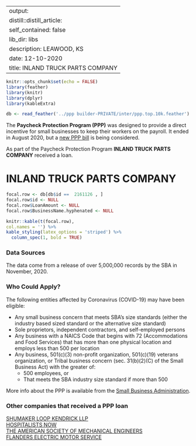 
---
output:
  distill::distill_article:
    self_contained: false
    lib_dir: libs
description: LEAWOOD, KS 
date: 12-10-2020
title: INLAND TRUCK PARTS COMPANY 
---




```r
knitr::opts_chunk$set(echo = FALSE)
library(feather)
library(knitr)
library(dplyr)
library(kableExtra)

db <- read_feather('../ppp builder-PRIVATE/inter/ppp.top.10k.feather')

```



The **Paycheck Protection Program (PPP)** was designed to provide a direct incentive for small businesses to keep their workers on the payroll. It ended in August 2020, but a [new PPP bill](https://thehill.com/policy/finance/529092-bipartisan-support-for-new-ppp-loans-gains-momentum-in-congress) is being considered.

As part of the Paycheck Protection Program **INLAND TRUCK PARTS COMPANY** received a loan.


# INLAND TRUCK PARTS COMPANY 

```r
focal.row <- db[db$id ==  2161126 , ]
focal.row$id <- NULL
focal.row$LoanAmount <- NULL
focal.row$BusinessName.hyphenated <- NULL

knitr::kable(t(focal.row), 
col.names = '') %>%
kable_styling(latex_options = 'striped') %>%
  column_spec(1, bold = TRUE)


```

### Data Sources

The data come from a release of over 5,000,000 records by the SBA in November, 2020.


### Who Could Apply?

The following entities affected by Coronavirus (COVID-19) may have been eligible:

+ Any small business concern that meets SBA’s size standards (either the industry based sized standard or the alternative size standard)
+ Sole proprietors, independent contractors, and self-employed persons
+ Any business with a NAICS Code that begins with 72 (Accommodations and Food Services) that has more than one physical location and employs less than 500 per location
+ Any business, 501(c)(3) non-profit organization, 501(c)(19) veterans organization, or Tribal business concern (sec. 31(b)(2)(C) of the Small Business Act) with the greater of:
  + 500 employees, or 
  + That meets the SBA industry size standard if more than 500


More info about the PPP is available from the [Small Business Administration](https://www.sba.gov/funding-programs/loans/coronavirus-relief-options/paycheck-protection-program).

 
### Other companies that received a PPP loan 
   
 [SHUMAKER LOOP KENDRICK LLP](/Paycheck-Protection-Program/4217250-SHUMAKER-LOOP-KENDRICK-LLP) <br> [HOSPITALISTS NOW](/Paycheck-Protection-Program/2085206-HOSPITALISTS-NOW) <br> [THE AMERICAN SOCIETY OF MECHANICAL ENGINEERS](/Paycheck-Protection-Program/4581498-THE-AMERICAN-SOCIETY-OF-MECHANICAL-ENGINEERS) <br> [FLANDERS ELECTRIC MOTOR SERVICE](/Paycheck-Protection-Program/1656052-FLANDERS-ELECTRIC-MOTOR-SERVICE) <br>
